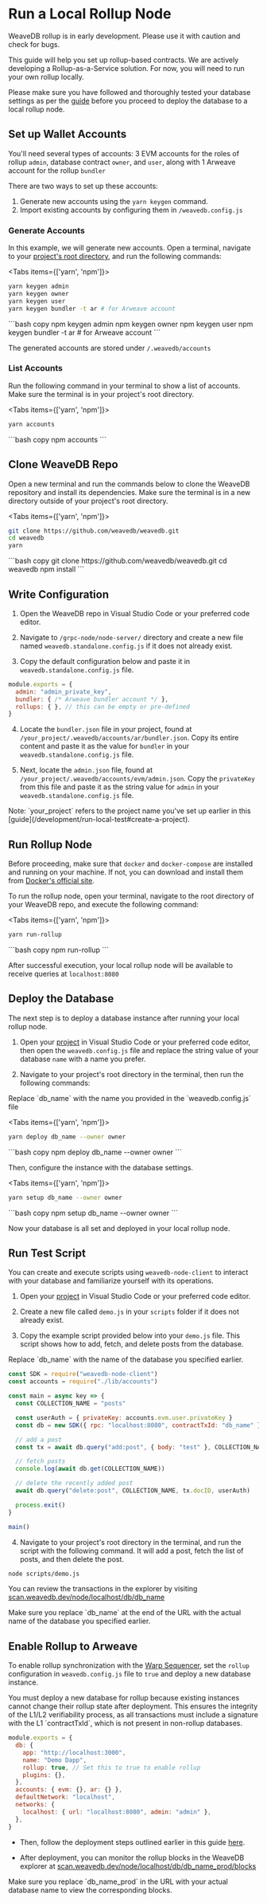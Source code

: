 
# Run a Local Rollup Node

<Callout type="warning" emoji="⚠️">
WeaveDB rollup is in early development. Please use it with caution and check for bugs.
</Callout>

This guide will help you set up rollup-based contracts. We are actively developing a Rollup-as-a-Service solution. For now, you will need to run your own rollup locally.

Please make sure you have followed and thoroughly tested your database settings as per the [guide](/development/run-local-test) before you proceed to deploy the database to a local rollup node.

## Set up Wallet Accounts

You'll need several types of accounts: 3 EVM accounts for the roles of rollup `admin`, database contract `owner`, and `user`, along with 1 Arweave account for the rollup `bundler`

There are two ways to set up these accounts:

1. Generate new accounts using the `yarn keygen` command.
2. Import existing accounts by configuring them in `/weavedb.config.js`

### Generate Accounts

In this example, we will generate new accounts. Open a terminal, navigate to your [project's root directory](/development/run-local-test#create-a-project), and run the following commands:

<Tabs items={['yarn', 'npm']}>
  <Tab>
  ```bash copy
yarn keygen admin
yarn keygen owner
yarn keygen user
yarn keygen bundler -t ar # for Arweave account
  ```
  </Tab>
  <Tab>
  ```bash copy
npm keygen admin
npm keygen owner
npm keygen user
npm keygen bundler -t ar # for Arweave account
  ```
  </Tab>
</Tabs>

The generated accounts are stored under `/.weavedb/accounts`

### List Accounts

Run the following command in your terminal to show a list of accounts. Make sure the terminal is in your project's root directory.

<Tabs items={['yarn', 'npm']}>
  <Tab>
  ```bash copy
yarn accounts
  ```
  </Tab>
  <Tab>
  ```bash copy
npm accounts
  ```
  </Tab>
</Tabs>

## Clone WeaveDB Repo

Open a new terminal and run the commands below to clone the WeaveDB repository and install its dependencies. Make sure the terminal is in a new directory outside of your project's root directory.

<Tabs items={['yarn', 'npm']}>
  <Tab>
  ```bash copy
git clone https://github.com/weavedb/weavedb.git
cd weavedb
yarn
  ```
  </Tab>
  <Tab>
  ```bash copy
git clone https://github.com/weavedb/weavedb.git
cd weavedb
npm install
  ```
  </Tab>
</Tabs>

## Write Configuration

1. Open the WeaveDB repo in Visual Studio Code or your preferred code editor.

2. Navigate to `/grpc-node/node-server/` directory and create a new file named `weavedb.standalone.config.js` if it does not already exist.

3. Copy the default configuration below and paste it in `weavedb.standalone.config.js` file.

```js copy filename="/grpc-node/node-server/weavedb.standalone.config.js"
module.exports = {
  admin: "admin_private_key",
  bundler: { /* Arweave bundler account */ },
  rollups: { }, // this can be empty or pre-defined
}
```

4. Locate the `bundler.json` file in your project, found at `/your_project/.weavedb/accounts/ar/bundler.json`. Copy its entire content and paste it as the value for `bundler` in your `weavedb.standalone.config.js` file.

5. Next, locate the `admin.json` file, found at `/your_project/.weavedb/accounts/evm/admin.json`. Copy the `privateKey` from this file and paste it as the string value for `admin` in your `weavedb.standalone.config.js` file.

<Callout type="info" emoji="💡">
Note: `your_project` refers to the project name you've set up earlier in this [guide](/development/run-local-test#create-a-project).
</Callout>

## Run Rollup Node

Before proceeding, make sure that `docker` and `docker-compose` are installed and running on your machine. If not, you can download and install them from [Docker's official site](https://docs.docker.com/get-docker).

To run the rollup node, open your terminal, navigate to the root directory of your WeaveDB repo, and execute the following command:

<Tabs items={['yarn', 'npm']}>
  <Tab>
  ```bash copy
yarn run-rollup
  ```
  </Tab>
  <Tab>
  ```bash copy
npm run-rollup
  ```
  </Tab>
</Tabs>

After successful execution, your local rollup node will be available to receive queries at `localhost:8080`

## Deploy the Database

The next step is to deploy a database instance after running your local rollup node.

1. Open your [project](/development/run-local-test#create-a-project) in Visual Studio Code or your preferred code editor, then open the `weavedb.config.js` file and replace the string value of your database `name` with a name you prefer.

2. Navigate to your project's root directory in the terminal, then run the following commands:

<Callout type="info" emoji="💡">
Replace `db_name` with the name you provided in the `weavedb.config.js` file
</Callout>


<Tabs items={['yarn', 'npm']}>
  <Tab>
  ```bash copy
yarn deploy db_name --owner owner
  ```
  </Tab>
  <Tab>
  ```bash copy
npm deploy db_name --owner owner
  ```
  </Tab>
</Tabs>

Then, configure the instance with the database settings.

<Tabs items={['yarn', 'npm']}>
  <Tab>
  ```bash copy
yarn setup db_name --owner owner
  ```
  </Tab>
  <Tab>
  ```bash copy
npm setup db_name --owner owner
  ```
  </Tab>
</Tabs>

Now your database is all set and deployed in your local rollup node.

## Run Test Script

You can create and execute scripts using `weavedb-node-client` to interact with your database and familiarize yourself with its operations.

1. Open your [project](/development/run-local-test#create-a-project) in Visual Studio Code or your preferred code editor.

2. Create a new file called `demo.js` in your `scripts` folder if it does not already exist.

3. Copy the example script provided below into your `demo.js` file. This script shows how to add, fetch, and delete posts from the database.

<Callout type="info" emoji="💡">
Replace `db_name` with the name of the database you specified earlier.
</Callout>

```js copy filename="/scripts/demo.js"
const SDK = require("weavedb-node-client")
const accounts = require("./lib/accounts")

const main = async key => {
  const COLLECTION_NAME = "posts"

  const userAuth = { privateKey: accounts.evm.user.privateKey }
  const db = new SDK({ rpc: "localhost:8080", contractTxId: "db_name" })

  // add a post
  const tx = await db.query("add:post", { body: "test" }, COLLECTION_NAME, userAuth)

  // fetch posts
  console.log(await db.get(COLLECTION_NAME))

  // delete the recently added post
  await db.query("delete:post", COLLECTION_NAME, tx.docID, userAuth)

  process.exit()
}

main()
```

4. Navigate to your project's root directory in the terminal, and run the script with the following command. It will add a post, fetch the list of posts, and then delete the post.

```bash copy
node scripts/demo.js
```

You can review the transactions in the explorer by visiting [scan.weavedb.dev/node/localhost/db/db_name](http://scan.weavedb.dev/node/localhost/db/db_name)

<Callout type="info" emoji="💡">
Make sure you replace `db_name` at the end of the URL with the actual name of the database you specified earlier.
</Callout>

## Enable Rollup to Arweave

To enable rollup synchronization with the [Warp Sequencer](https://academy.warp.cc/docs/sdk/advanced/bundled-interaction), set the `rollup` configuration in `weavedb.config.js` file to `true` and deploy a new database instance.

<Callout type="warning" emoji="⚠️">
You must deploy a new database for rollup because existing instances cannot change their rollup state after deployment.
This ensures the integrity of the L1/L2 verifiability process, as all transactions must include a signature with the L1 `contractTxId`, which is not present in non-rollup databases.
</Callout>

```js copy filename="/weavedb.config.js"
module.exports = {
  db: {
    app: "http://localhost:3000",
    name: "Demo Dapp",
    rollup: true, // Set this to true to enable rollup
	plugins: {},
  },
  accounts: { evm: {}, ar: {} },
  defaultNetwork: "localhost",
  networks: {
    localhost: { url: "localhost:8080", admin: "admin" },
  },
}
```
- Then, follow the deployment steps outlined earlier in this guide [here](/development/run-rollup-node#deploy-the-database).

- After deployment, you can monitor the rollup blocks in the WeaveDB explorer at [scan.weavedb.dev/node/localhost/db/db_name_prod/blocks](https://scan.weavedb.dev/node/localhost/db/db_name_prod/blocks)

<Callout type="info" emoji="💡">
Make sure you replace `db_name_prod` in the URL with your actual database name to view the corresponding blocks.
</Callout>